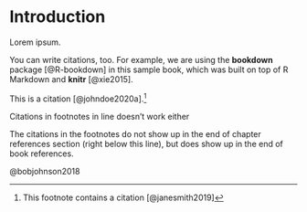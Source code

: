 # Introduction {#intro}

Lorem ipsum.

You can write citations, too. For example, we are using the **bookdown** package [@R-bookdown] in this sample book, which was built on top of R Markdown and **knitr** [@xie2015].

This is a citation [@johndoe2020a].[^note1]

Citations in footnotes in line doesn't work either

The citations in the footnotes do not show up in the end of chapter references section (right below this line), but does show up in the end of book references.

<div style=“display:none;”>
@bobjohnson2018
</div>

[^note1]: This footnote contains a citation [@janesmith2019]